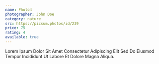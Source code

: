 ```yaml
---
name: Photo4
photographer: John Doe
category: nature
src: https://picsum.photos/id/239
price: 75
rating: 4
available: true
---
```

Lorem Ipsum Dolor Sit Amet Consectetur Adipiscing Elit Sed Do Eiusmod Tempor Incididunt Ut Labore Et Dolore Magna Aliqua. 